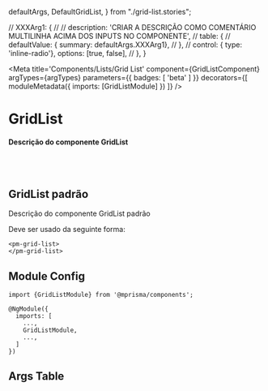   defaultArgs,
  DefaultGridList,
} from "./grid-list.stories";

  // XXXArg1: {
  //   // description: 'CRIAR A DESCRIÇÃO COMO COMENTÁRIO MULTILINHA ACIMA DOS INPUTS NO COMPONENTE',
  //   table: {
  //     defaultValue: { summary: defaultArgs.XXXArg1},
  //   },
  //   control: { type: 'inline-radio'}, options: [true, false],
  // },
}

<Meta
  title='Components/Lists/Grid List'
  component={GridListComponent}
  argTypes={argTypes}
  parameters={{ badges: [ 'beta' ] }}
  decorators={[
    moduleMetadata({
      imports: [GridListModule]
    })
  ]}
/>


# GridList

#### Descrição do componente GridList

<br/>
<br/>

## GridList padrão

Descrição do componente GridList padrão

Deve ser usado da seguinte forma:

```
<pm-grid-list>
</pm-grid-list>
```

<Canvas>
  <Story name='Default' story={DefaultGridList} />
</Canvas>

## Module Config

```
import {GridListModule} from '@mprisma/components';

@NgModule({
  imports: [
    ...,
    GridListModule,
    ...,
  ]
})
```

## Args Table

<ArgsTable story='Default'/>
